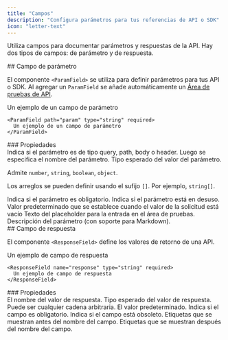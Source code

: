 ```yaml
---
title: "Campos"
description: "Configura parámetros para tus referencias de API o SDK"
icon: "letter-text"
---
```


Utiliza campos para documentar parámetros y respuestas de la API. Hay dos tipos de campos: de parámetro y de respuesta.

<div id="parameter-field">
  ## Campo de parámetro
</div>

El componente `<ParamField>` se utiliza para definir parámetros para tus API o SDK. Al agregar un `ParamField` se añade automáticamente un [Área de pruebas de API](/es/api-playground/overview).

<ParamField path="param" type="string" required>
  Un ejemplo de un campo de parámetro
</ParamField>

```mdx
<ParamField path="param" type="string" required>
  Un ejemplo de un campo de parámetro
</ParamField>
```

<div id="properties">
  ### Propiedades
</div>

<ParamField body="query, path, body, or header" type="string">
  Indica si el parámetro es de tipo query, path, body o header. Luego se especifica el
  nombre del parámetro.
</ParamField>

<ParamField body="type" type="string">
  Tipo esperado del valor del parámetro.

  Admite `number`, `string`, `boolean`, `object`.

  Los arreglos se pueden definir usando el sufijo `[]`. Por ejemplo, `string[]`.
</ParamField>

<ParamField body="required" type="boolean">
  Indica si el parámetro es obligatorio.
</ParamField>

<ParamField body="deprecated" type="boolean">
  Indica si el parámetro está en desuso.
</ParamField>

<ParamField body="default" type="any">
  Valor predeterminado que se establece cuando el valor de la solicitud está vacío
</ParamField>

<ParamField body="placeholder" type="string">
  Texto del placeholder para la entrada en el área de pruebas.
</ParamField>

<ParamField body="children" type="string">
  Descripción del parámetro (con soporte para Markdown).
</ParamField>

<div id="response-field">
  ## Campo de respuesta
</div>

El componente `<ResponseField>` define los valores de retorno de una API.

<ResponseField name="response" type="string" required>
  Un ejemplo de campo de respuesta
</ResponseField>

```mdx
<ResponseField name="response" type="string" required>
  Un ejemplo de campo de respuesta
</ResponseField>
```

<div id="properties">
  ### Propiedades
</div>

<ResponseField name="name" type="string" required>
  El nombre del valor de respuesta.
</ResponseField>

<ResponseField name="type" type="string" required>
  Tipo esperado del valor de respuesta. Puede ser cualquier cadena arbitraria.
</ResponseField>

<ResponseField name="default" type="string">
  El valor predeterminado.
</ResponseField>

<ResponseField name="required" type="boolean">
  Indica si el campo es obligatorio.
</ResponseField>

<ResponseField name="deprecated" type="boolean">
  Indica si el campo está obsoleto.
</ResponseField>

<ResponseField name="pre" type="string[]">
  Etiquetas que se muestran antes del nombre del campo.
</ResponseField>

<ResponseField name="post" type="string[]">
  Etiquetas que se muestran después del nombre del campo.
</ResponseField>
